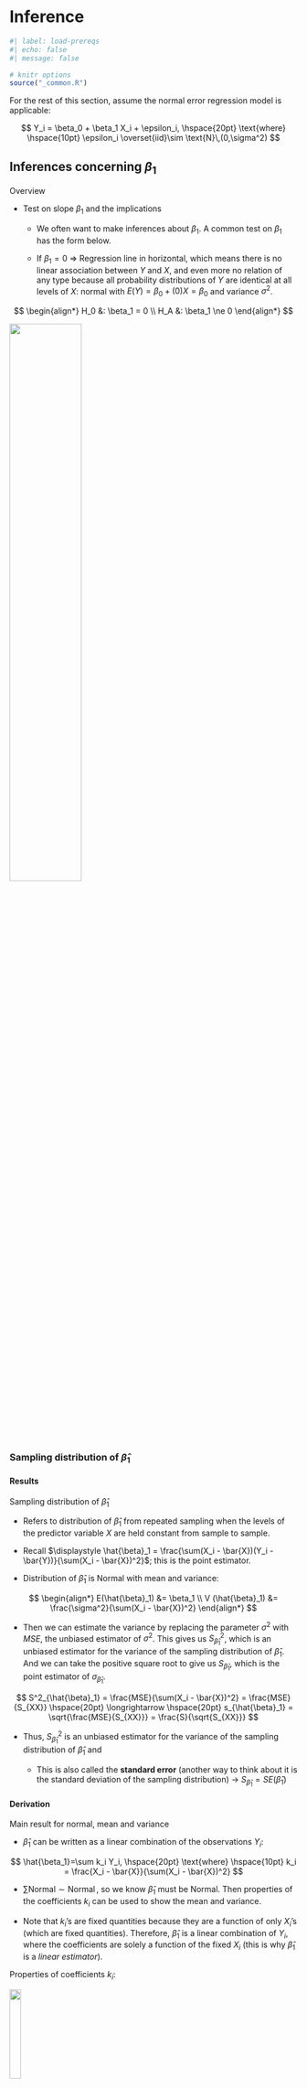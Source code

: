 # Inference {#sec-inference}

```r
#| label: load-prereqs
#| echo: false
#| message: false

# knitr options
source("_common.R")

```

<!-- % define LaTeX macros (/shortcuts) -->

<!-- % define vector (without parentheses, so when writing out in like a definition) of the form X_1, ..., X_n, where X and n are variable. NOTE: to call use $\vecn{X}{n}$ -->

\newcommand{\vecn}[2]{#1_1, \ldots, #1_{#2}}

<!-- % shortcut for ~ 'Named dist ' in normal font with space before parameters would go -->

\newcommand{\follow}[1]{\sim \text{#1}\,}

<!-- % (followsp is short for 'follow special') shortcut that can be used for iid or ind ~ 'Named dist ' in normal font with space before parameters would go -->

\newcommand{\followsp}[2]{\overset{#1}\sim \text{#2}\,}

<!-- % define independence symbol (it basically makes two orthogonal symbols very close to each other. The number of \! controls the space between each of the orthogonal symbols) -->

\newcommand{\ind}{\perp \!\!\! \perp}

<!-- % shortcut for Cov(X,Y) with formatting for Cov -->

\newcommand{\cov}[1]{\mathrm{Cov}(#1)}

<!-- % shortcut for Corr(X,Y) with formatting for Corr -->

\newcommand{\corr}[1]{\mathrm{Corr}(#1)}

<!-- % shortcut for non-italic e in math mode -->

\newcommand{\e}{\mathrm{e}}

For the rest of this section, assume the normal error regression model is applicable:

$$
Y_i = \beta_0 + \beta_1 X_i + \epsilon_i, \hspace{20pt} \text{where} \hspace{10pt} \epsilon_i \overset{iid}\sim \text{N}\,(0,\sigma^2)
$$

## Inferences concerning $\beta_1$

Overview

-   Test on slope $\beta_1$ and the implications

    -   We often want to make inferences about $\beta_1$. A common test on $\beta_1$ has the form below.
    
    -   If $\beta_1 = 0$ $\Longrightarrow$ Regression line in horizontal, which means there is no linear association between $Y$ and $X$, and even more no relation of any type because all probability distributions of $Y$ are identical at all levels of $X$: normal with $E(Y) = \beta_0 + (0) X = \beta_0$ and variance $\sigma^2$.

$$
\begin{align*}
  H_0 &: \beta_1 = 0 \\
  H_A &: \beta_1 \ne 0
\end{align*}
$$

![](files/images/zero-slope.png){width="50%"}

### Sampling distribution of $\hat{\beta}_1$

::: panel-tabset
#### Results

Sampling distribution of $\hat{\beta}_1$

-   Refers to distribution of $\hat{\beta}_1$ from repeated sampling when the levels of the predictor variable $X$ are held constant from sample to sample.

-   Recall $\displaystyle \hat{\beta}_1 = \frac{\sum(X_i - \bar{X})(Y_i - \bar{Y})}{\sum(X_i - \bar{X})^2}$; this is the point estimator.

-   Distribution of $\hat{\beta}_1$ is Normal with mean and variance:

$$
 \begin{align*}
   E(\hat{\beta}_1) &= \beta_1 \\
  V (\hat{\beta}_1) &= \frac{\sigma^2}{\sum(X_i - \bar{X})^2}
 \end{align*}
 $$

-   Then we can estimate the variance by replacing the parameter $\sigma^2$ with $MSE$, the unbiased estimator of $\sigma^2$. This gives us $S^2_{\hat{\beta}_1}$, which is an unbiased estimator for the variance of the sampling distribution of $\hat{\beta}_1$. And we can take the positive square root to give us $S_{\hat{\beta}_1}$, which is the point estimator of $\sigma_{\hat{\beta}_1}$.

$$
  S^2_{\hat{\beta}_1} = \frac{MSE}{\sum(X_i - \bar{X})^2} = \frac{MSE}{S_{XX}} \hspace{20pt} \longrightarrow \hspace{20pt} s_{\hat{\beta}_1} = \sqrt{\frac{MSE}{S_{XX}}} = \frac{S}{\sqrt{S_{XX}}}
  $$

-   Thus, $S^2_{\hat{\beta}_1}$ is an unbiased estimator for the variance of the sampling distribution of $\hat{\beta}_1$ and

    -   This is also called the **standard error** (another way to think about it is the standard deviation of the sampling distribution) → $S_{\hat{\beta}_1} = SE(\hat{\beta}_1)$

#### Derivation

Main result for normal, mean and variance

-   $\hat{\beta}_1$ can be written as a linear combination of the observations $Y_i$:

$$
\hat{\beta_1}=\sum k_i Y_i, \hspace{20pt} \text{where} \hspace{10pt} k_i = \frac{X_i - \bar{X}}{\sum(X_i - \bar{X})^2}
$$

-   $\sum \text{Normal} \sim \text{Normal}\,$, so we know $\hat{\beta}_1$ must be Normal. Then properties of the coefficients $k_i$ can be used to show the mean and variance.

-   Note that $k_i$'s are fixed quantities because they are a function of only $X_i$'s (which are fixed quantities). Therefore, $\hat{\beta}_1$ is a linear combination of $Y_i$, where the coefficients are solely a function of the fixed $X_i$ (this is why $\hat{\beta}_1$ is a *linear estimator*).

Properties of coefficients $k_i$:

![](files/images/ki-properties.png){width="20%"}

Proof of linear combination:

![](files/images/proof-linear-combination.png){width="50%"}

Proofs of properties of $k_i$:

![](files/images/proof-ki-properties.png){width="50%"}

Proof of mean:

![](files/images/proof-mean.png){width="50%"}

Proof of variance:

![](files/images/proof-variance.png){width="50%"}

Can also prove that $\hat{\beta}_1$ has minimum variance among all unbiased linear estimators.

<!-- page 43 of textbook, not hard to follow -->
:::

### Sampling distribution of $(\hat{\beta}_1 - \beta_1) / S_{\hat{\beta}_1}$

::: panel-tabset
#### Results

$$
\frac{\hat{\beta}_1 - \beta_1}{S_{\hat{\beta}_1}} = \frac{\hat{\beta}_1 - \beta_1}{\sqrt{MSE / S_{XX}}} \sim \text{t}\,_{n - 2}
$$

#### Derivation

Deriving the distribution of the standardized slope → $\displaystyle \frac{\hat{\beta}_1 - E(\hat{\beta}_1)}{SE(\hat{\beta}_1)}$

-   Technically when standardizing with an estimated standard deviation it is referred to as *studentized* statistic.

![](files/images/placeholder.png){width="50%"}

<!-- Can show the coefficients ki for model with intercept as well (written out in regression notes, probably not necessary); and my proofs have a bit more steps for extra clarity -->
:::

### Confidence interval for $\beta_1$

Forming interval

$$
\begin{align*}
  & P(-t_{\alpha/2, n-2} \le \frac{\hat{\beta}_1 - \beta_1}{S_{\hat{\beta}_1}} \le t_{\alpha/2, n-2}) = 1 - \alpha \\
  & \Longleftrightarrow \hspace{20pt} P(\hat{\beta}_1 - t_{\alpha/2, n-2} \cdot S_{\hat{\beta}_1} \le \frac{ - \beta_1}{S_{\hat{\beta}_1}} \le \hat{\beta}_1 + t_{\alpha/2, n-2} \cdot S_{\hat{\beta}_1}) = 1 - \alpha \\
  & \Longleftrightarrow \hspace{20pt}  100(1 - \alpha)\% \text{ CI } = \hat{\beta}_1 \pm t_{\alpha/2, n-2} \cdot S_{\hat{\beta}_1} \hspace{10pt} = \hspace{10pt} \hat{\beta}_1 \pm t_{\alpha/2, n-2} \cdot \sqrt{MSE / S_{XX}}
\end{align*}
$$

Interpretation

-   With \< $100(1 - \alpha)$ \>% confidence, we estimate that the average \< $Y$ context \> increases by between \< lower bound \> and \< upper bound \> for each additional unit increase in \< $X$ context \>.

-   Remember the scope of the regression model is restricted to some range of values of the predictor variable → May not be reasonable to use these slope estimates outside this range as the regression relation may not be linear then.

Demo:

::: panel-tabset
#### R functions

```r
#| class.source = "fold-hide"

# simulate sample dataset for normal error regression model
# -> E ~ Normal(0, sigma^2)
# -> Y = B0 + B1*X + E
# -> Y | X ~ Normal(B0 + B1*X, sigma^2)

# initialize items
# -> sample size, population parameters and error variance
n <- 50
beta_0 <- 2
beta_1 <- 5
sigma2 <- 10

# generate X values
x <- runif(n = n, min = 5, max = 10)

# generate error terms
epsilon <- rnorm(n = n, mean = 0, sd = sqrt(sigma2))
      
# calculate observations Y | X ~ Normal(B0 + B1*X, sigma^2)
y <- beta_0 + beta_1 * x + epsilon

# plot sample data with regression line
plot(x = x, y = y)
abline(lm(formula = y ~ x ), col = "red")

# display error terms
x_plot <- seq(from = -3 * sqrt(sigma2), to = 3 * sqrt(sigma2), by = 0.01)
hist(epsilon, freq = FALSE, xlab = bquote(epsilon * "~ Normal (" * mu * "," * sigma^2 * ")"), main = "")
lines(x = x_plot,
      y = dnorm(x = x_plot, mean = 0, sd = sqrt(sigma2)))

```

```r

# fit model
mod_normal <- lm(y ~ x)

# display only coefficient summaries of slope
summary(mod_normal)$coefficients[2,] # Estimate is the middle of the interval

# calculate confidence interval for slope
alpha <- 0.05
confint(mod_normal, parm = "x", level = 1 - alpha)

```

#### Manual

```r

# using R functions to get the needed values (can reference how to calculate these manually above)

# extract / calculate needed items
# -> point estimate = beta1-hat
# -> critical value = t_alpha/2, n-2
# -> SE(beta1-hat) = MSE / S_XX = S / sqrt(S_XX)
pe <- as.numeric(coef(mod_normal)["x"]) # SIDENOTE -> as.numeric() just to remove the named number data type
t_crit <- abs(qt(p = alpha / 2, df = mod_normal$df.residual))
s <- summary(mod_normal)$sigma
s_xx <- sum((x - mean(x))^2)
se_beta1_hat <- s / sqrt(s_xx)

# compare to Std. Error from summary of model coefficients
compare(summary(mod_normal)$coefficients["x","Std. Error"], se_beta1_hat)

# calculate confidence interval for beta1
ci_limits <- c(lower = pe - t_crit * se_beta1_hat, upper = pe + t_crit * se_beta1_hat)

# compare to results from confint(lm())
compare(confint(mod_normal, parm = "x", level = 1 - alpha), ci_limits)

```
:::

### Tests concerning $\beta_1$

Overview

-   The test shown below is called a test of utility of the model.

-   If reject → We conclude that $X$ does contribute information for the prediction of $Y$ when using the straight-line model.

-   If fail to reject → Then we conclude there is no linear relationship between $Y$ and $X$ (horizontal model). But keep in mind:

    -   Additional data might indicate that $\beta_1$ differs from zero.

    -   A more complex relationship between $Y$ and $X$ may exist, which would require fitting a model other than the straight-line model.

-   All assumptions about the error terms ($\epsilon_i \overset{iid}\sim \text{Normal}\,(0,\sigma^2)$) should be satisfied.

Two-tailed test (most common)

-   Hypotheses

$$
\begin{align*}
  H_0 &: \beta_1 = 0 \\
  H_A &: \beta_1 \ne 0
\end{align*}
$$

-   Test statistic

$$
TS = t^* = \frac{\hat{\beta}_1 - 0}{S_{\hat{\beta}_1}} = \frac{\hat{\beta}_1}{\sqrt{MSE / S_{XX}}}
$$

-   Rejection region and p-value

$$
\begin{align*}
  RR &= \{\lvert t^* \rvert > t_{\alpha/2, n - 2}\} \\
  p\text{-value} &= 2 \cdot P(t_{n-2} \ge \lvert t^* \rvert)
\end{align*}
$$

-   Decision

    -   Reject $H_0$ and conclude $H_A$ if $\hspace{10pt}$ $TS \in RR \hspace{10pt} \Longleftrightarrow \hspace{10pt} p\text{-value} \le \alpha$

    -   Fail to reject $H_0$ if $\hspace{10pt}$ $TS \notin RR \hspace{10pt} \Longleftrightarrow \hspace{10pt} p\text{-value} > \alpha$

    -   Can also look at the $100(1 - \alpha)\%$ CI for $\beta_1$ to see if contains 0.

-   Conclusion / Interpretation

    -   At the $\alpha$ significance level, we \< have / do not have \> sufficient evidence of a significant linear relationship between \< $Y$ context \> and \< $X$ context \>. \< if yes... \> This is a \< positive / negative \> linear relationship, indicating that as \< $X$ context \> increases, \< $Y$ context \> \< increases / decreases \>, on average.

Other tests

-   One-tailed tests

    -   $H_A: \beta_1 < 0 \hspace{10pt} \Longrightarrow \hspace{10pt} RR = \{t^*< t_{\alpha, n - 2}\} \hspace{10pt} \text{and} \hspace{10pt} p\text{-value} = P(t_{n-2} \le t^*)$

    -   $H_A: \beta_1 > 0 \hspace{10pt} \Longrightarrow \hspace{10pt} RR = \{t^* > t_{\alpha, n - 2}\} \hspace{10pt} \text{and} \hspace{10pt} p\text{-value} = P(t_{n-2} \ge t^*)$

-   Tests against specified nonzero value of $\beta_{1,0}$

    -   $TS = t^* = \frac{\hat{\beta}_1 - \beta_{1,0}}{S_{\hat{\beta}_1}}$

    -   RR, $p$-value and decisions are the same, just based on new $t^*$.

Demo:

::: panel-tabset
#### R functions

```r

# using same model from the confidence interval for beta1 demo

# display model summary, focusing on coefficient summaries for slope
# -> looking for t value (if doing traditional method test with RR) and Pr(>|t|) = p-value
summary(mod_normal) # compare p-value to alpha

```

#### Manual

```r

# calculate test statistic t* = beta1-hat / SE(beta1-hat)
beta1_hat <- as.numeric(coef(mod_normal)[2])
se_beta1_hat <- summary(mod_normal)$coefficients["x","Std. Error"]
t_star <- beta1_hat / se_beta1_hat

# compare to result from summary(lm())
compare(summary(mod_normal)$coefficients["x","t value"], t_star)

# calculate p-value = 2 * P(t_(n-2) >= |t*|)
p_value <- 2 * pt(q = t_star, df = df.residual(mod_normal), lower.tail = FALSE)

# compare to results from summary(lm())
compare(summary(mod_normal)$coefficients["x","Pr(>|t|)"], p_value)

```

#### Simulation

Simulation to determine how the magnitude of $\beta_1$ and $\sigma$ affect the resulting significance of the $X$ variable in SLR when simulating data. For example, suppose $\beta_1 = 1a$ and $\sigma = 3a$, where $a = 1, 2, 3$. Is there the same resulting significance for all values of $a$?  

```r

# initialize simulation settings
# -> first the parameters of interest (that are variable)
# -> create all combos
# -> add in the constant settings
# -> arrange in a good order
# -> add simulation id column
# -> set row names equal to id (helps keep track of results later)
params <- expand.grid(beta_1 = c(1,5,10),
                      ratio = c(1:3,5)) %>% 
  mutate(sigma = beta_1 * ratio) %>% 
  mutate(n = 30,
         beta_0 = 2) %>%
  arrange(beta_1, ratio) %>% 
  bind_cols(data.frame(sim_id = 1:nrow(.)))
rownames(params) <- paste0("sim", params$sim_id)

# define function to run on each unique simulation setting
simulation <- function(vec, vec_names, m = 1000) {
  
  # set names of parameter vector for clearer reference
  names(vec) = vec_names
  
  # initialize results vector
  results = rep(NA, m)
  
  # loop to simulate m models and extract summaries
  for (i in 1:m) {
    
    # generate data
    x = runif(n = vec["n"], min = 5, max = 10)
    y = rnorm(n = vec["n"], mean = vec["beta_0"] + vec["beta_1"] * x, sd = vec["sigma"])
    
    # fit model
    mod = lm(y ~ x)
    
    # get summaries
    # -> just want t-stat
    results[i] = summary(mod)$coefficients["x", "t value"]
    
  }
  
  return(results)
  
}

# run simulation for each parameter settings
# -> have to transpose so that now each column is a parameter settings and convert to dataframe so can pass to map(), which needs a list
results_raw <- params %>% 
  t %>% 
  data.frame %>% 
  map(\(vec) simulation(vec, vec_names = names(params), m = 1000), .progress = T)

# reformat results
# -> combine results into a dataframe
# -> convert to long so have one column for which simulation settings and one for the results
# -> attach the simulation settings to the results
# --> for the plot, want all parameters as factors -> so before joining convert all
results <- results_raw %>% 
  bind_rows %>% 
  pivot_longer(cols = 1:nrow(params),
               names_to = "sim_id",
               values_to = "t") %>% 
  mutate(sim_id = as.factor(str_sub(sim_id, start = 4))) %>% 
  left_join(mutate(params, across(everything(), as_factor)), by = "sim_id") # levels are slightly out of order....

# create a plot facetted by beta value, with density curves for the sampling distributions of the t-stats for each value of the sigma / beta1 ratio
# -> add reference line for significance cutoff

# set more informative labels for the facets
labels_beta <- c("1" = "beta1 = 1",
                 "5" = "beta1 = 5",
                 "10" = "beta1 = 10")
ggplot() + 
  geom_density(aes(x = t,
                   group = ratio,
                   color = ratio,
                   fill = ratio),
               data = results,
               alpha = 0.2) + 
  geom_vline(aes(xintercept = t),
             data = data.frame(t = abs(qt(0.025, df = params[1,"n"]-1))),
             color = "darkgrey") + 
  facet_grid(beta_1 ~ .,
             labeller = as_labeller(labels_beta)) + 
  guides(
    fill = guide_legend(bquote(sigma *  "/" * beta[1] * " ratio")),
    color = "none")

```

Based on the sampling distributions, it appears that the relative magnitude is what is important. And if it is the same even for different values, then will get similar results.

:::

<!-- ### Inferences concerning $\beta_0$ --- infrequent that this is ever done, so skipping -->

## Some considerations when making inferences

Effects of departures from normality:

-   If the probability distributions of $Y$ are not exactly normal but do not depart seriously $\Longrightarrow$ Sampling distribution of $\hat{\beta_1}$ $\approx$ normal $\Longrightarrow$ Using the $t$ distribution will provide $\approx$ $(100 - \alpha)\%$ CIs and $\alpha$-level tests.

-   The estimator $\hat{\beta_1}$ generally has the property of **asymptotic normality** (i.e. it's distribution approaches normality under very general conditions as the sample size increases). So with a sufficiently large sample size, inference procedures are still valid even if distributions of $Y$ have large departures from normality. Can switch from $t$-based procedures to $Z$-based with large $n$.

```r
#| eval = FALSE,
#| echo = FALSE

# create plot of t vs z critical values
df <- 5:500
alpha <- 0.025
plot(x = df, qt(1 - alpha, df = df), type  ="l", xlab = "df", ylab = "Critical values")
lines(x = df, y = rep(qnorm(1 - alpha), length(df)), col = "blue")

```

<!-- does R do this implicitly?? ; doubt it, but difference in marginal-->

Interpretation of confidence coefficient and risks of errors

-   Our regression model assumes that the $X_i$ are known constants. So the confidence coefficient and risks of errors are interpreted with respect to taking repeated samples where the $X$ observations are kept at the same levels as in the observed sample.

-   For example, confidence interval for $\beta_1$ with confidence coefficient 95% → If many independent samples are taken *where the levels of* $X$ are the same as in the dataset, approximately 95% of the constructed confidence intervals would capture the true value of $\beta_1$.

Spacing of the $X$ levels

-   For a given $n$ and $\sigma^2$, the variance of $\hat{\beta_1}$ is affected by the spacing of the $X$ levels in the observed data. As the spread in the $X$ levels increases, $S_{xx}$ increases and therefore $V(\hat{\beta_1})$ decreases.

<!-- Power of tests; skipping-->

## Interval estimation of $E(Y_h)$

Overview

-   A common objective is to estimate the mean of one or more probability distributions of $Y$.

-   Setup

    -   Let $X_h$ = level of $X$ that we wish to estimate the mean response for (may be a value which occurred in the sample, or some other value within the scope of the model).

    -   Mean response when $X = X_h$ is $E(Y_h)$; this is what we are estimating.

### Sampling distribution of $\hat{Y_h}$

::: panel-tabset
#### Results

Sampling distribution of $\hat{Y_h}$

-   Again, this refers to the different of $\hat{Y_h}$ from repeated sampling when the levels of the predictor variable $X$ are held constant from sample to sample.

-   Point estimator for $E(Y_h)$ → $\hat{Y_h} = \hat{\beta}_0 + \hat{\beta}_1 X_h$

-   Distribution of $\hat{Y_h}$ is Normal with mean and variance:

$$
  \begin{align*}
    E(\hat{Y_h}) &= E(Y_h) \\
    V(\hat{Y_h}) &= \sigma^2 \bigg[\frac{1}{n} + \frac{(X_h - \bar{X})^2}{\sum(X_i - \bar{X})^2}\bigg]
  \end{align*}
$$

-   Estimate variance (and standard deviation) by substituting $MSE$. This gives us:

$$
  S^2_{\hat{Y_h}} = MSE \bigg[\frac{1}{n} + \frac{(X_h - \bar{X})^2}{\sum(X_i - \bar{X})^2}\bigg] \hspace{20pt} \longrightarrow \hspace{20pt} S_{\hat{Y_h}} = \sqrt{S^2_{\hat{Y_h}}} = S \sqrt{\frac{1}{n} + \frac{(X_h - \bar{X})^2}{S_{XX}}}
$$

Notes

-   The variability of the sampling distribution of $Y_h$ is affected by how far $X_h$ is from $\bar{X}$ (from the numerator of second term in $V(\hat{Y_h})$) $\Longrightarrow$ $V(\hat{Y_h})$ increases the further $X_h$ is from $\bar{X}$.

-   Intuitive / visual explanation of this affect

    -   In the picture below, two regression lines are assumed to go through the same $(\bar{X}, \bar{Y})$ point to isolate the effect of variation in the estimated slope $\hat{\beta}_1$ from sample to sample.

    ![](files/images/variance-y-hat.png){width="40%"}

    -   We see the difference between estimated responses is much smaller when $X$ is near the mean $\bar{X}$. So the variation in slope from sample to sample has a much more pronounced effect for $X$ levels far from the mean.

-   When $X_h = 0$ $\Longrightarrow$ $V(\hat{Y_h})$ reduces to $V(\hat{\beta}_0)$ (likewise for the estimated variances). This is because when $X_h = 0$, $\hat{Y_h} = \hat{\beta}_0 + \hat{\beta}_1 (0) = \hat{\beta}_0$.

#### Derivation

![](files/images/placeholder.png){width="50%"}
:::

### Sampling distribution of $(\hat{Y_h} - E(Y_h)) / S_{\hat{Y_h}}$

$$
\frac{\hat{Y_h} - E(Y_h)}{S_{\hat{Y_h}}} = \frac{\hat{Y_h} - E(Y_h)}{\sqrt{MSE \bigg[\frac{1}{n} + \frac{(X_h - \bar{X})^2}{\sum(X_i - \bar{X})^2}\bigg]}} \sim \text{t}\,_{n - 2}
$$

### Confidence interval for $E(Y_h)$

-   Goal → Estimate the mean value of $Y$ for a given value of $X$.

-   Results → Using the same general format / derivation of a $t$ interval, we have

$$
100(1 - \alpha)\% \text{ CI } = \hat{Y_h} \pm t_{\alpha/2, n-2} \cdot S_{\hat{Y_h}} \hspace{10pt} = \hspace{10pt} \hat{Y_h} \pm t_{\alpha/2, n-2} \cdot \sqrt{MSE \bigg[\frac{1}{n} + \frac{(X_h - \bar{X})^2}{\sum(X_i - \bar{X})^2}\bigg]}
$$

-   Interpretation → With \< $1 - \alpha$ \>% confidence, we estimate that the true mean value of \< $Y$ context \> for all individuals with an \< $X$ context \> of \< $X_h$ \> to be between \< lower bound \> and \< upper bound \>.

Notes

-   Interpretations → Same interpretation rules about repeated sampling for constant $X$ levels (because $X_i$ are known constants in the regression model).

-   Confidence interval width is the smallest when $X_h = \bar{X}$ (assuming everything else remains equal).

    -   Design of experiments → Thus in an experiment to estimate the mean response at a particular level $X_h$, the precision of the estimate will be best if (everything else remaining equal) the observations on $X$ are spaced so that $\bar{X} = X_h$.

-   Tests → Can use the CI to perform a two-sided test as well.

-   Robust → Confidence limits shown here for $\hat{Y_h}$ are not sensitive to moderate departures from the assumption that the error terms are normally distributed. If there is substantial departures from normality, still not sensitive if large $n$; this robustness comes from robustness of CIs for $\beta_0$ and $\beta_1$.

    -   Can also think of these CIs as robust because they are only concerned with the center (location) of the distribution of $Y_h$.

-   Multiple intervals → \*\* CIs apply when a estimating *a single mean response* from the study. Will show later how to adjust when estimating several mean responses. \*\*

Demo

::: panel-tabset
#### R functions

```r
#| code-fold: true

# simulate sample dataset for normal error regression model

# initialize items
# -> sample size, population parameters and error variance
n <- 30
beta_0 <- 2
beta_1 <- 5
sigma <- 10 

# generate X values
x <- runif(n = n, min = 5, max = 15)

# generate response Y | X ~ Normal(B0 + B1*X, sigma^2)
# -> specify the conditional means and then incorporate the random error
# -> rnorm() can take a vector of means and iterates through them
# --> if there n > length(means), then the means get recycled from the start
y <- rnorm(n = n, mean = beta_0 + beta_1 * x, sd = sigma)

```

```r

# fit model
mod <- lm(y ~ x)

# specify new X level (X range is 5 - 15)
# -> newdata frame should have columns with same name as data for the model
x_h <- data.frame(x = 12)

# calculate just the point estimate of estimated E(Y_h)
# -> technically using the predict() function for class lm(), so just calling predict() is masking predict.lm() --> other classes like predict.glm() have slightly different argument options
# -> by default predict() returns the fits (regression line) for all of the obs (X values) used in the model fit, can specify new data points with newdata = < data_frame >
predict(mod, newdata = x_h)

# calculate lower and upper bounds of interval estimate for E(Y_h)
# -> by default does 95% CI and returns the point estimate (fit) as well
predict(mod, newdata = x_h, interval = "confidence", level = 0.95)

# show items related to standard error of estimation se(Y_h-hat)
# -> residual.scale = S = sqrt(MSE)
predict(mod, newdata = x_h, se.fit = TRUE)

# alternate way from ALSM package
# -> this is the package that goes with the textbook; provides some functions that are nowhere else, and some alternatives to common functions
# --> the implementation of this function is essentially what is done in the "manual" section
# --> type = "m" gives CI for mean observation; by default does CL of 95%, but specifies alpha
# -> SIDENOTE -> formatting: original result is a dataframe which displays poorly, so convert to matrix
ALSM::ci.reg(mod, newdata = x_h, type = "m", alpha = 0.05) %>% 
  as.matrix

```

#### Manual

```r

# calculate point estimate using estimated coefficients
# -> hat(Y_h) = hat(beta_0) + hat(beta_1) X_h
b <- as.numeric(coef(mod))
pe <- b[1] + b[2] * as.numeric(x_h)

# calculate critical value
# -> use lower.tail = FALSE to get the positive version of t_alpha/2
alpha <- 0.05
t_crit <- qt(p = alpha / 2, df = df.residual(mod), lower.tail = FALSE)

# calculate se(Y_h-hat) = MSE (1/n (X_h - X-bar)^2 / S_XX) %>% sqrt OR S * sqrt(1/n + S_XX)
n <- length(x)
x_bar <- mean(x)
s_xx <- sum((x - x_bar)^2)
mse <- (summary(mod)$sigma)^2
mse <- predict(mod, newdata = x_h, se.fit = TRUE)$residual.scale
se_yh_hat <- sqrt(mse * (1 / n + (as.numeric(x_h) - x_bar)^2 / s_xx))
se_yh_hat <- summary(mod)$sigma * sqrt((1 / n + (as.numeric(x_h) - x_bar)^2 / s_xx))

# calculate CI for E(Y_h)
ci_limits <- c(lower = pe - t_crit * se_yh_hat, upper = pe + t_crit * se_yh_hat)

# compare results to predict(lm(), type = "confidence")
# -> Y_h-hat and interval bounds
compare(predict(mod, newdata = x_h, interval = "confidence"), c("point estimate" = pe, ci_limits))

# -> se of estimation
# --> by default predict uses s = sqrt(mse) = residual standard error to get the se.fit (and the df as well = df.residual(mod)) ---> assumes future obs have same error variance as originals used for fitting
# --> can specify a different variance to use for future obs with pred.var if desired
compare(predict(mod, newdata = x_h, se.fit = TRUE)$se.fit, se_yh_hat)

# can return fit, bounds, and standard error info from predict using type = "terms"
predict(mod, newdata = x_h, type = "terms", interval = "conf")

# -> for the fit and bounds, for some reason this actually uses the alternate regression model -> Y_h-hat = bar(y) + beta_1-hat (X_h - bar(x))
# -> results: constant = beta_1-hat (X_h - X-bar) and attr = Y-bar
# -> same process to get upper and lower too, add to Y-bar
(x_star <- predict(mod, newdata = x_h, type = "terms"))
compare(pe, mean(y) + b[2] * (as.numeric(x_h) - mean(x)))

```

#### Properties

```r

# compare width of confidence intervals at two X levels

# specify new X levels (X range is 5 - 15)
# -> optimal width will be at X = X-bar
x_h_mean <- data.frame(x = mean(x))
x_h2 <- data.frame(x = 8)

# calculate width of intervals
predict(mod, newdata = x_h_mean, interval = "confidence")[2:3] %>% diff
predict(mod, newdata = x_h2, interval = "confidence")[2:3] %>% diff

```
:::

## Prediction of new observation

Overview

-   Goal → Predict a new observation $Y$ for a given $X$ value. This new observation is viewed as the result of a new trial, independent of the trials the model is based on.

-   Setup

    -   Again, $X_h$ is the $X$ level for the new trial. Still assuming the underlying regression model is appropriate for the new observation.

    -   The new observation on $Y$ is $Y_{h(new)}$; this is what we are estimating.

Distinction between (1) estimation of the mean response $E(Y_h)$ and (2) prediction of a new response $Y_{h(new)}$

1.  We estimate the *mean* of the distribution of $Y$.

2.  We predict an *individual outcome* drawn from the distribution of $Y$. Obviously, most outcomes deviate from the mean response; so this must be taken into account when predicting $Y_{h(new)}$.

-   Prediction has extra variability $\Longrightarrow$ Less precision.

### Prediction interval for $Y_{h(new)}$ when parameters are known

Demonstration of prediction intervals

-   For a simple example, assume the relevant parameters of the regression model are known:

$$
\beta_0 = 0.10, \, \beta_1 = 0.95, \, \sigma = 0.12 \hspace{10pt} \longrightarrow \hspace{10pt} E(Y) = 0.10 + 0.95 X
$$

-   If we have a new observation with $X_h = 3.425$ → $E(Y_h) = 0.10 + 0.95 (3.5) = 3.425$ (so we know the center of the normal distribution of $Y_h$). Thus, using the empirical rule we have the following prediction interval:

$$
99.7\% \text{ CI } = E(Y_h) \pm 3 \sigma \hspace{10pt} = \hspace{10pt} 3.425 \pm 3 (0.12) \hspace{10pt} \Longrightarrow \hspace{10pt} 3.065 \le Y_{h(new)} \le 3.785
$$

![](files/images/simple-prediction-interval.png){width="30%"}

Basic idea of prediction used here

-   Choose a range in the distribution of $Y$ where most of the observations will fall and then declare that the next observation will fall in this range.

-   The usefulness of the prediction interval depends on the width of the interval and the needs for precision by the user.

Generalizing for this simple scenario

-   When the regression parameters of normal error regression model are known:

$$
100(1 - \alpha)\% \text{ PI for } Y_{h(new)} = E(Y_h) \pm z_{\alpha / 2} \cdot \sigma
$$

-   Centering the limits around $E(Y_h)$ results in the narrowest interval consistent with the specified probability of a correct prediction.

### Prediction interval for $Y_{h(new)}$ when parameters are unknown

Overview and demo

-   When the regression parameters are unknown, they must be estimated.

    -   The mean of the distribution of $Y$ is estimated by $\hat{Y_h}$ as usual, and the variance of the distribution of $Y$ is estimated with $MSE$.

    -   However, we cannot simply use the previous PI with the parameters replaced by the corresponding point estimators. Here's a demo of why:

    -   The picture below shows two possible probability distributions of $Y$, corresponding to the lower and upper limits of a CI for $E(Y_h)$. In other words, the distribution of $Y$ could be located as far left as the one shown, as far right as the other one shown, or anywhere in between.

![](files/images/possible-prediction-intervals.png){width="40%"}

-   Results

    -   Since we do not know the mean $E(Y_h)$ and only estimate it by a confidence interval, we cannot be certain of the location of the distribution of $Y$.

    -   Because of this uncertainty, PIs for $Y_{h(new)}$ clearly must take into account two elements:

    1.  Variation in possible location of the distribution of $Y$.

    2.  Variation within the probability distribution of $Y$.

Prediction interval for $Y_{h(new)}$

-   Sampling distribution
         
    - Note that this studentized statistic uses the point estimator $\hat{Y_h}$ in the numerator rather than the true mean $E(Y_h)$ because the true mean is unknown and cannot be used in making a prediction.

    - For $E(Y_h)$ CIs shown earlier, we used $[\hat{Y_h} - E(Y_h)] / S_{\hat{Y_h}}$, which was okay because the only unknown was $E(Y_h)$ and it is what we are estimating. But now there are two layers of uncertainty (variability). So the reference value in the numerator is also an estimate, not the true value.
    
$$
\frac{Y_{h(new)} - \hat{Y_h}}{S_{pred}} \sim \text{t}\,_{n-2}
$$


-   Prediction interval

    -   Interpretation → With \< $1-\alpha$ \>% confidence, we predict that the true value of \< $Y$ context \> for a single (or the next) \< $X$ context \> of \< $X_h$ \> to be between \< lower bound \> and \< upper bound \>.

$$
100(1 - \alpha)\% \text{ PI for } Y_{h(new)} = \hat{Y_h} \pm t_{\alpha/2, n-2} \cdot S_{pred}
$$

Standard deviation of prediction $\sigma^2_{pred}$

-   The numerator of the studentized statistic represents how far the new observation will deviate from the estimated mean (based on the original $n$ cases in the study). This difference can be viewed as the prediction error, with $\hat{Y_h}$ serving as the best point estimate of the value of the new observation $Y_{h(new)}$.

-   We can easily find the variance of this difference (because of independence of the new $Y_{h(new)}$ and original $n$ cases on which $\hat{Y_h}$ is based).

$$
\sigma^2_{pred} = V(Y_{h(new)} - \hat{Y_h}) = V(Y_{h(new)}) + V(\hat{Y_h}) = \sigma^2 + \sigma^2_{\hat{Y_h}}.
$$

-   This has two components:

    1.  Variance of the distribution of $Y$ at $X = X_h$ → $\sigma^2$

    2.  Variance of the sampling distribution of $\hat{Y_h}$ → $\sigma^2_{\hat{Y_h}}$

-   The unbiased estimator of $\sigma^2_{pred}$ is

$$
S^2_{pred} = MSE + S^2_{\hat{Y_h}} = MSE + MSE \bigg[\frac{1}{n} + \frac{(X_h - \bar{X})^2}{\sum(X_i - \bar{X})^2}\bigg] = MSE \bigg[1 + \frac{1}{n} + \frac{(X_h - \bar{X})^2}{\sum (X_i - \bar{X})^2}\bigg] \hspace{20pt} \longrightarrow \hspace{20pt} S_{pred} = \sqrt{S^2_{pred}}
$$

Notes about prediction intervals

-   Analogous results / interpretations to estimation

    -   Interpretation → Again, the confidence coefficient refers to taking repeated samples based on the same set of $X$ values, and calculating prediction limits for $Y_{h(new)}$ for each sample.

    -   Precision → PI width is the smallest when $X_h = \bar{X}$ (assuming everything else remains equal).

    -   One interval → PIs apply for a single prediction based on the sample data.

-   Not robust → PIs (unlike CIs for the mean response) are sensitive to departures from normality of the error terms distribution. Can think of this non-robustness a result of having to take into account the center of the distribution of $Y_h$ (just like with CIs) AND also the tails (spread) of the distribution.

-   Precision → Even if PIs are too wide for useful predictions, they can still be informative for control / modelling purposes, specifically the estimated variance of prediction.

    -   $S^2_{pred} = MSE + S^2_{\hat{Y_h}} \hspace{10pt}$ has two pieces: (1) $MSE$ measures $X$-to-$X$ variation within the probability distribution for $Y$ (different response values for observations with same $X$ level) and (2) $S^2_{\hat{Y_h}}$ measures sample-to-sample variation (mean response of samples with overall same $X$ levels).

    -   So if $MSE$ is very large compared to $S^2_{\hat{Y_h}}$, e.g. $\frac{MSE}{S^2_{pred}} \ge 0.8 \text{ or } 0.9$, then the majority of the variation is from sample-to-sample. This could reflect other factors that aren't being taken into account by the model. So perhaps a multiple linear regression model should be used, which could result in more useful predictions.<mark> NOT SURE HOW THIS WORKS</mark>

Estimation vs Prediction

-   Location → For a particular $X_h$, CIs and PIs have the same point estimate $\hat{Y_h}$, which is the estimate of the mean $E(Y_h)$.

-   Precision

    -   The difference between CIs and PIs then lies in the relative accuracy of the interval.

    -   CIs are narrower than PIs at the same $X_h$.

    -   The only way to obtain more accurate prediction for a new value of $Y$ is to reduce the standard deviation of the regression model. This can be accomplished by using a curvilinear model, adding new independent variables, etc. or by collecting more data (width of both intervals decrease when the sample size increases).

-   Conceptual difference → CIs resemble PIs, except: A CI represents an inference on a parameter and is an interval that is intended to cover the value of the parameter; and a PI is a statement about the value to be taken by a random variable, the new observation $Y_{h(new)}$.

Demo

::: panel-tabset
#### R functions

```r

# using the same model as the confidence interval for E(Y_h) demo

# calculate just the point estimate of predicted Y_h(new)
# -> this is the same as the PE for a CI of E(Y_h) 
predict(mod, newdata = x_h)

# calculate lower and upper bounds of prediction interval Y_h(new)
# -> by default does 95% CI and returns the point estimate (fit) as well
predict(mod, newdata = x_h, interval = "prediction")
predict(mod, newdata = x_h, interval = "confidence")

# show items related to standard error of ESTIMATION se(Y_h-hat)
# -> ALWAYS returns this, even if specify interval = "pred"...
# --> suppose it implicitly adds the extra MSE term (from residual.scale) to get the prediction lwr and upr
predict(mod, newdata = x_h, se.fit = TRUE)

# alternative way using ALSM
# -> type = "n" gives PI for single new observation
ALSM::ci.reg(mod, newdata = x_h, type = "n") %>% 
  as.matrix

```

#### Manual

```r

# calculate point estimate and critical value
# -> same as for confidence interval
b <- as.numeric(coef(mod))
pe <- b[1] + b[2] * as.numeric(x_h)
alpha <- 0.05
t_crit <- qt(p = alpha / 2, df = df.residual(mod), lower.tail = FALSE)

# calculate standard error in prediction se(pred) = sqrt(MSE + var(Y-h-hat))
# -> save se(estimation = fit), shown earlier, then have to add in the extra MSE term
se_fit <- predict(mod, newdata = x_h, se.fit = TRUE)$se.fit
se_pred <- sqrt(summary(mod)$sigma^2 + se_fit^2)
se_pred <- sqrt(summary(mod)$sigma^2 + se_fit^2)

# OR calculate se(pred) using expanded formula se(pred) = MSE * (1 + 1/n (X_h - X-bar)^2 / S_XX) %>% sqrt OR s * sqrt(...)
n <- length(x)
x_bar <- mean(x)
s_xx <- sum((x - x_bar)^2)
s <- (summary(mod)$sigma)
se_pred <- s * sqrt((1 + 1 / n + (as.numeric(x_h) - x_bar)^2 / s_xx))

# calculate PI for Y_h(new)
pi_limits <- c(lower = pe - t_crit * se_pred, upper = pe + t_crit * se_pred)

# compare results to predict(lm(), type = "prediction)
# -> Y_h-hat and interval bounds
compare(predict(mod, newdata = x_h, interval = "prediction"), c("point estimate" = pe, pi_limits))

```

#### Properties

```r

# compare width of prediction intervals at two X levels

# specify new X levels (X range is 5 - 15)
# -> optimal width will again be at X = X-bar
x_h_mean <- data.frame(x = mean(x))
x_h2 <- data.frame(x = 8)

# calculate width of intervals
predict(mod, newdata = x_h_mean, interval = "prediction")[2:3] %>% diff
predict(mod, newdata = x_h2, interval = "prediction")[2:3] %>% diff

# compare widths of CI vs PI at the same X level

# calculate width of intervals
predict(mod, newdata = x_h, interval = "conf")[2:3] %>% diff
predict(mod, newdata = x_h, interval = "pred")[2:3] %>% diff

```

<!-- question -->

```r
#| eval = FALSE,
#| echo = FALSE

# function to calculate mse, var(estimation) and var(prediction) for a given model and X level
# -> inputs: lm() object and df of x values
# -> returns vector of length 3
get_pred_var <- function(mod, x_h) {
  
    mse = summary(mod)$sigma^2
    var_yh_hat = predict(mod, newdata = x_h, se.fit = TRUE)$se.fit^2
    var_pred = mse + var_yh_hat
    
    return(c(mse = mse, "var(estimation)" = var_yh_hat, "var(pred)" = var_pred))
}

# simulation to determine how much leaving out a predictor impacts the ratio of MSE to V(pred)

# setup two population models / datasets
# 1: Y1 = B0 + B1X1 -> responses just based on one predictor
# 2: Y2 = B0 + B1X1 + B2 X2 => responses now based on two predictors

# initialize items
# -> sample size, population parameters and error variance
n <- 30; beta_0 <- 2; beta_1 <- 5; beta_2 <- -5; beta_3 <- 2; sigma <- 10

# generate X values, same scope for each
x_1 <- runif(n = n, min = 5, max = 15)
x_2 <- runif(n = n, min = 5, max = 15)
x_3 <- runif(n = n, min = 0, max = 100)

# generate one set of error terms
# -> this way the ONLY difference between the two datasets is the different conditional means because of the extra predictor
epsilon <- rnorm(n = n, mean = 0, sd = sigma)

# generate responses
# model 1: Y1 | X1 ~ Normal(B0 + B1*X1, sigma^2)
# model 2: Y2 | X1, X2 ~ Normal(B0 + B1*X1 + B2*X2, sigma^2)
y_1 <- beta_0 + beta_1 * x_1 + epsilon
y_2 <- beta_0 + beta_1 * x_1 + beta_2 * x_2 + beta_3 * x_3 + epsilon

# fit models
# model 1: correctly fit on just X1
# model 2: incorrectly fit on just X1
mod_1 <- lm(y_1 ~ x_1)
mod_2 <- lm(y_2 ~ x_1)

# calculate mse, se(Y_h-hat) and se(pred) for both models
# -> iterate over list of both models; set names so output list elements are labelled
(var_info <- list(mod_1, mod_2) %>% 
  set_names(nm = c("mod_1", "mod_2")) %>% 
  map(\(mod) get_pred_var(mod, x_h = data.frame(x_1 = 12))))
  
# display / compare ratio of MSE to V(pred)
# -> RESULTS: results are obviously a function of the original sigma^2 AND the effect (slope) of the extra predictor, but ratio for mis-specified model does seem to be much larger even with small sigma^2 and beta1
var_info %>% 
  map(\(x) as.numeric(x["mse"] / x["var(pred)"]))

```

```r
#| eval = FALSE,
#| echo = FALSE

# fit models
# -> can fit models for multiple independent responses with same call, just specify a matrix of responses
# -> then a linear model is fitted separately by LSE to each column (using the same predictors, RHS)
# format of results
# -> now have mlm object (multivariate linear model)
# -> print just one set for model
# -> items of mods object (coefficients, residuals, fitted.values) are now matrices with columns for each model
mods <- lm(cbind(y_1, y_2) ~ x_1)

# calculate the mse, var(estimation) and var(prediction) for a given model and X level
x_h <- data.frame(x_1 = 12)

# -> model summary then is a list with an element for each model
mse <- summary(mods) %>% map_dbl(\(summ) summ$sigma^2)

# using predict()
predict(mods, newdata = x_h)
predict(mods, newdata = x_h, se.fit = TRUE) # doesn't work

# ??? is it really fitting two completely separate (independent) models, or does the multivariate aspect mean there is some relation?

```
:::

### Prediction of mean of $m$ observations for given $X_h$

Overview

-   Goal → Predict the mean of $m$ new observations on $Y$ for a given level of the predictor variable.

-   Setup → $\bar{Y}_{h(new)}$ represents the mean of the new $Y$ observations to be predicted.

Results

-   $100(1 - \alpha)\%$ Prediction interval for $\bar{Y}_{h(new)}$ (assuming the new observations are independent):

$$
\hat{Y_h} \pm t_{(1 - alpha /2, n - 2)} \cdot S_{predmean}
$$

-   Standard deviation in prediction of a mean $S_{predmean}$

$$
S^2_{predmean} = \frac{MSE}{m} + S^2_{\hat{Y_h}}  = MSE \bigg[\frac{1}{m} + \frac{1}{n} + \frac{(X_h - \bar{X})^2}{S_{XX}}\bigg]  \hspace{20pt} \longrightarrow \hspace{20pt} S_{predmean} = \sqrt{S^2_{predmean}}
$$

-   This has two components:

    1.  Variance of the distribution mean of $m$ observations from the probability distrubtion of $Y$ at $X = X_h$ → $\sigma^2 / m$

    2.  Variance of the sampling distribution of $\hat{Y_h}$ → $\sigma^2_{\hat{Y_h}}$

Notes

-   Interpretation → With \< $1 - \alpha$ \>% confidence, we predict that the true value of \< $Y$ context \> for \< $m$ \> \< $X$ context \> of \< $X_h$ \> to be between \< lower bound \> and \< upper bound \>.

-   Interval still has the same center as when estimating $E(Y_h)$ and predicting a single $Y_{h(new)}$.

-   This prediction interval is narrower than when predicting for a single observation (because it involves the prediction of the mean for a group), but still wider than the confidence interval.

-   We can then obtain the prediction interval for the total of the $m$ observations by multiplying each limit by $m$.

    -   e.g) For $m = 4$, if $5 \le \bar{Y}_{h(new)} \le 15 \hspace{10pt} \Longrightarrow \hspace{10pt} 5(4) = 20 \le \sum Y_{h(new)} \le 15(4)= 60$

Demo

::: panel-tabset
#### R functions

```r

# using the same model as the confidence interval for E(Y_h) demo

# calculate the predicted mean for m observations of Y_h(new)
# -> type = "nm" is gives PR for mean of m new observations at X_h
ALSM::ci.reg(mod, newdata = x_h, type = "nm") %>% 
  as.matrix

```

#### Manual

```r

# set number of observations to predict at X_h
m <- 4

# calculate just the point estimate of predicted Y-bar_h(new) and critical value
# -> PE is the same as previous CI and PI
pe <- as.numeric(predict(mod, newdata = x_h))
alpha <- 0.05
t_crit <- qt(p = alpha / 2, df = df.residual(mod), lower.tail = FALSE)

# calculate standard error in prediction se(pred) = sqrt(MSE / m + var(Y-h-hat))
# -> save se(fit), shown earlier, then have to add in the extra MSE / m term
se_fit <- predict(mod, newdata = x_h, se.fit = TRUE)$se.fit
se_pred <- sqrt(summary(mod)$sigma^2 / m + se_fit^2)

# calculate PI for Y-bar_h(new)
(pi_limits <- c(lower = pe - t_crit * se_pred, upper = pe + t_crit * se_pred))

# compare to (widths) of previous types of intervals
# -> order from most to least precise: CI for E(Y_h), PI for Y-bar_h(new), PI for single Y_h-hat
predict(mod, newdata = x_h, interval = "conf")
predict(mod, newdata = x_h, interval = "pred")

# interval for sum (total) of m predictions at X_h
# -> depends on context if this is meaningful
pi_limits * m

```
:::

## Confidence band for regression line

Overview

-   The goal is to obtain a confidence band for the entire regression line $E(Y) = \beta_0 + \beta_1 X$.

-   This band enables us to see the region in which the entire regression line lies and is particularly useful for determining the appropriateness of a fitted regression function.

Results

-   This confidence band formula below the same form as the CI formula for $E(Y_h)$, the mean response at $X_h$ ($\hat{Y_h} \pm t_{\alpha/2, n-2} \cdot S_{\hat{Y_h}}$), except it uses a different multiplier to adjust for multiple comparisons $\Longrightarrow$ Same point estimate and standard error.

    -   Some alternative procedures for developing confidence bands have been developed.

    -   The one shown below is the *Working-Hotelling confidence band* (more will be said about this method later).

    -   The simplicity of this method is that it is a direct extension of the confidence limits for a single mean response $E(Y_h)$ shown earlier.

-   The $100(1 - \alpha)\%$ confidence band for the regression line has boundaries at any level $X_h$:

$$
\hat{Y_h} \pm W \cdot S_{\hat{Y_h}} = \hat{Y_h} \pm W \cdot \sqrt{MSE \bigg[\frac{1}{n} + \frac{(X_h - \bar{X})^2}{\sum(X_i - \bar{X})^2}\bigg]}
$$

-   (Initial steps of deriving CI) → We are finding the two values such that $P(\text{lower} \le \beta_0 + \beta_1 X_h \le \text{upper}) = 1- \alpha$; And $\hat{Y_h}$ is the point estimator for $E(Y_h) = \beta_0 + \beta_1 X_h$.

-   $W$ multiplier

$$
W^2 = 2 \cdot F_{(1-\alpha; \, 2, n-2)}
$$

-   We multiply by two for SLR becuase there are two estimated coefficients.

-   The $W$-multiplier is larger than the $t$ multiplier because the confidence band must encompass the entire regression line, whereas the confidence limits for $E(Y_h)$ at $X_h$ apply only at the single level $X_h$.

Notes

-   Confidence band confidence level

    -   Interpretation → Indicates the proportion of time that the estimating procedure will yield a band that covers the entire line, in a long series of samples in which the $X$ observations are kept at the same level as in the actual study.

    -   Technical application → The confidence band applies to the entire regression line over all real-numbered values of $X$ from $-\infty$ to $\infty$.

    -   Practical application → In practice, the confidence band is ignored for that part of the regression line which is not of interest, so the confidence coefficient for this limited segment is somewhat higher than $1-\alpha$. Thus, $1-\alpha$ serves as a lower bound to the confidence coefficient.

-   Things to look for → Can see if the slope is clearly positive or negative, can look at the levels of the regression line at different levels of $X$ to gauge relative precision, etc.

-   Precision

    -   With the somewhat wider limits for the entire regression line, we are able to draw conclusions about any and all mean responses for the entire regression line and not just about the mean response at a given $X$ level.

    -   Although, generally confidence band lines at any value $X_h$ often are not substantially wider than the confidence limits for the mean response at that single $X_h$ level.

    -   Just like with the CI for $E(Y_h)$, the boundary points of the confidence band for the regression line are wider apart the further $X_h$ is from the mean $\bar{X}$ of the $X$ observations.

-   Formula → The lower and upper bounds together actually define a hyperbola.

Demo

::: panel-tabset
#### R functions

```r

# using the same model as the confidence interval for E(Y_h) demo

# calculate confidence band limits across scope of model
# -> initialize many x_h values covering min to max of original sample
x_h <- data.frame(x = seq(from = min(x), to = max(x), length = 20))

# calculate confidence bands
# -> type = "w" uses the Working-Hotelling method with the W multiplier
conf_band <- ALSM::ci.reg(mod, newdata = x_h, type = "w", alpha = 0.05)

# display results
kable(conf_band[1:5,], format = "html", digits = 3) %>% 
  kable_styling(full_width = FALSE,
                position = "left")

# compare width when estimating a single E(X_h) to the confidence bands
c(x_h[1,], predict(mod, newdata = data.frame(x = x_h[1,]), interval = "conf")) %>% 
  set_names(c("x", "fit", "lwr", "upr"))

# plot fitted line and confidence bands on scatterplot
# -> also add reference line for X-bar showing where the most precision is
conf_band %$% 
  matplot(x = x, y = cbind(Fit, Lower.Band, Upper.Band), type =  "l", lty = c(1,2,2), col = c("red", "blue", "blue"), xlab = expression(X[h]), ylab = expression(hat(Y)[h]), main = bquote(.(100 * (1 - alpha)) * "% Confidence band"))
points(x, y)
abline(v = mean(x), lty = 2, col = "lightgrey")
text(x = mean(x) + 0.5, y = min(y) + 1, labels = expression(bar(X)) , col = "darkgrey")

```

#### Manual

```r

# calculate W multiplier = 2 F_crit(regression = of coefficients, residual)
# degrees of freedom
# -> numerator -> = df regression (# of coefficients) = 2 for SLR
# -> denominator -> df residual (n - # of coefficients) = n - 2 for SLR
# probability -> F is right-tailed, so need to use 1 - alpha now
# -> no dividing by two or taking absolute value
alpha <- 0.05
(W <- sqrt(2 * qf(1 - alpha, df1 = length(coef(mod)), df2 = df.residual(mod))))

# compare W to t at a specific X_h
abs(qt(alpha / 2, df = df.residual(mod)))

# calculate confidence bands
# -> use seq of x values from before
# -> get the fits and se(estimation) for each new x
# -> calculate lower and upper confidence band limits = Y_h-hat +- W * se(estimation)
fit <- as.numeric(predict(mod, newdata = x_h))
se_fit <- predict(mod, newdata = x_h, se.fit = TRUE)$se.fit
lower <- fit - W * se_fit
upper <- fit + W * se_fit

# combine above info
data_conf_band <- data.frame(x_h = x_h$x, fit, se_fit, lower, upper, width = upper - lower) 

# illustrate process of confidence bands over X range
data_conf_band %>% 
  display_nice(col.names = c("X_h", "fit = Y_h-hat", "SE(fit) = S_{Y_h-hat}", "LB = Y_h-hat - W x S_{Y_h-hat}", "UB = Y_h-hat + W x S_{Y_h-hat}", "Width"))

# compare results to ci.reg(type = "w)
compare(head(ALSM::ci.reg(mod, newdata = x_h, type = "w", alpha = 0.05)), head(data_conf_band[,c(1,2,4,5)]))

head(data_conf_band)

```

#### Other functions

```r

# demo to verify what geom_smooth() gives

# results
# -> lm regression lines line up as expected, BUT...
# -> the confidence bands using se = TRUE are actually the lower and upper **pointwise** confidence interval around the mean
# -> ** this means it is plotting ALL of the INDIVIDUAL CIs for E(Y_h), whereas Working-Hotelling confidence bands represent a confidence "interval" for the ENTIRE regression line

# create dataframe of original observations the model was built on
data_original <- data.frame(x, y)

# set t multiplier for making single interval estimates of E(Y_h)
t_crit <- abs(qt(alpha / 2, df = df.residual(mod)))

# create confidence band demo plotting dataset
# -> rename current lower and upper to have an indication of W multiplier
# -> calculate new lower and upper bounds based on t multiplier
# -> remove unneeded columns for plot
# -> reshaoe to long with to long with and columns for type of bound and value
# -> create indicator variable for type of multiplier used in calculating the lower and upper bounds (check what suffix is of bound) and then remove multiplier indication from bound column (just take off suffix)
data_conf_band_plot <- data_conf_band %>% 
  rename(lower_w = lower,
         upper_w = upper) %>% 
  mutate(lower_t = fit - t_crit * se_fit,
         upper_t = fit + t_crit * se_fit) %>% 
  select(-c(width, se_fit)) %>% 
  pivot_longer(cols = starts_with(c("lower", "upper")),
               names_to = "bound",
               values_to = "value") %>% 
  mutate(multiplier = 
           case_when(
             str_sub(bound, start = -1) == "t" ~ "t",
             TRUE ~ "W"),
         bound = str_sub(bound, end = -3))

# create demo plot
# layer:  geom_smooth()
# -> this adds regression line
# -> se + TRUE adds the shaded ribbon representing "confidence bands"
# layer: geom_line() first one
# -> add manually calculated regression line, should line up exactly with above
# layer: geom_line() second and third ones
# -> confidence bands for both multipliers
ggplot() + 
  geom_smooth(aes(x = x,
                  y = y),
              data = data_original,
              method = "lm",
              formula = y ~ x,
              level = 1 - alpha,
              se = TRUE,
              color = "yellow",
              linewidth = 1,
              alpha = 0.5) + 
  geom_line(aes(x = x_h,
                y = fit),
            data = data_conf_band_plot,
            color = "red",
            linewidth = 0.5) + 
  geom_line(aes(x = x_h,
                y = value,
                color = multiplier),
            data = filter(data_conf_band_plot, bound == "lower"),
            linetype = 2) + 
  geom_line(aes(x = x_h,
                y = value,
                color = multiplier),
            data = filter(data_conf_band_plot, bound == "upper"),
            linetype = 2) + 
  scale_color_manual(name = "Multiplier", values = c(t = "purple", W = "blue")) + 
  labs(title = "Demo of confidence bands",
       x = expression(X[h]),
       y = expression(hat(Y)[h]))

```

Where the multipliers are $t_{\alpha / 2, n - p}$ and $W = 2 \cdot F_{1 - \alpha; p, n - p}$.

#### In practice

Demo to verify confidence bands and prediction bands from `predict()`.

```r

# create two datasets of should be equivalent confidence limits (from different functions)
data_bands_plot1 <-predict(mod, newdata = x_h, interval = "conf") %>% 
  data.frame() %>% 
  mutate(fun = "pred") %>% 
  bind_rows(
    ALSM::ci.reg(mod, newdata = x_h, type = "m") %>% 
      data.frame %>% 
      mutate(fun = "ci.reg") %>% 
      select(fit = Fit, lwr = Lower.Band, upr = Upper.Band, fun)
  ) %>% 
  bind_cols(bind_rows(x_h, x_h), .)

ggplot(data = data_bands_plot1) + 
  geom_line(aes(x = x,
                y = fit)) + 
  geom_line(aes(x = x,
                y = lwr, 
                color = fun,
                linetype = fun)) + 
  geom_line(aes(x = x,
                y = upr,
                color = fun,
                linetype = fun))

# SAME

# try again for predictions
# create two datasets of should be equivalent prediction limits (from different functions)
data_bands_plot2 <-predict(mod, newdata = x_h, interval = "pred") %>% 
  data.frame() %>% 
  mutate(fun = "pred") %>% 
  bind_rows(
    ALSM::ci.reg(mod, newdata = x_h, type = "n") %>% 
      data.frame %>% 
      mutate(fun = "ci.reg") %>% 
      select(fit = Fit, lwr = Lower.Band, upr = Upper.Band, fun)
  ) %>% 
  bind_cols(bind_rows(x_h, x_h), .)

ggplot(data = data_bands_plot2) + 
  geom_line(aes(x = x,
                y = fit)) + 
  geom_line(aes(x = x,
                y = lwr, 
                color = fun,
                linetype = fun)) + 
  geom_line(aes(x = x,
                y = upr,
                color = fun,
                linetype = fun))

# SAME

```

So can just use `predict()` with dataset spread over range of predictor to form **pointwise** confidence / prediction bands. Assuming this is still valid because limits of the confidence band for the regression line at *any* value $X_h$ are not substantially wider than the confidence limits for the mean response at that *single* $X_h$ level.

```r

# create dataset of both pointwise confidence and prediction limits
confs <- predict(mod, newdata = x_h, interval = "conf")
preds <- predict(mod, newdata = x_h, interval = "pred")
plot(x = data_original$x, y = data_original$y, type = "p")
lines(x = x_h$x, y = confs[,"fit"],  type = "l", col = "grey")
lines(x = x_h$x, y = confs[,"lwr"],  type = "l", col = "green")
lines(x = x_h$x, y = confs[,"upr"],  type = "l", col = "green")
lines(x = x_h$x, y = preds[,"lwr"],  type = "l", col = "blue")
lines(x = x_h$x, y = preds[,"upr"],  type = "l", col = "blue")

```

:::

## Analysis of variance approach to regression

-   This approach is very useful for multiple linear regression and other types of linear statistical models.

### Partitioning of total sum of squares

Overview

-   In a regression setting, analysis of variance (ANOVA) allows us to capture the different sources of variability in the model.

-   We do this by partitioning the sums of squares and degrees of freedom associated with the the response variable $Y$.

![](files/images/ss-breakdown.png){width="100%"}

Types of sum of squares

-   Total sum of squares → Measured in terms of the deviations of the $Y_i$ around their mean $\bar{Y}$.

$$
SSTO = \sum (Y_i - \bar{Y})^2 = S_{YY}
$$

-   Measures the total variation of $Y$, which tells us the uncertainty related to $Y$ when the predictor variable $X$ is *not* taken into account.

-   If all observations are the same, then $SSTO = 0$. More variation in $Y_i$, the larger $SSTO$ is.

-   Sum of squares error → Measured in terms of the deviations of the $Y_i$ around the fitted regression line $\hat{Y_i}$ (i.e. the residuals $e_i$).

$$
SSE = \sum (Y_i - \hat{Y_i})^2
$$

-   Measures the remaining variation / uncertainty in the $Y_i$'s after we utilize the predictor variable $X$ (i.e. "unexplained" variation).

-   If all observations fall on the fitted line, $SSE = 0$. More variation in $Y$ around the fitted line, the larger $SSE$ is.

-   Sum of squares regression → Measured in terms of the deviations of the fitted $\hat{Y_i}$ around their mean $\bar{Y}$.

$$
SSR = \sum (\hat{Y_i} - \bar{Y})^2
$$

-   Measures the variation in the $Y_i$'s that is associated with the regression line.

-   In other words, it measures the variation in the $Y_i$'s that is accounted for by the relationship between $Y$ and $X$ (i.e. "explained" variation). We are essentially upgrading our original prediction for $Y$ from $\bar{Y}$ to now $\hat{Y}$; so this $\approx$ (conceptually) measures how much better the predictions become.

-   So, the larger $SSR$ is in relation to $SSTO$, the greater is the effect of the regression relation in accounting for the total variation in the $Y_i$ observations.

::: panel-tabset
#### Results

-   Partitioning individual deviations

![](files/images/partitioning-deviations.png){width="30%"}

-   The two components are:

    1.  The deviation of the fitted value $\hat{Y_i}$ around the mean $\bar{Y}$.
    2.  The deviation of the observation $Y_i$ around the fitted regression line.

-   This relationship holds for the sum of the squared deviations as well:

$$
\begin{align*}
  \sum (Y_i - \bar{Y})^2 &= \sum (\hat{Y_i} - \bar{Y})^2 + \sum (Y_i - \hat{Y_i})^2\\
  SSTO &= SSR + SSE
\end{align*}
$$

#### Derivation

-   Partitioning total sum of squares

![](files/images/partition-ss-proof.png){width="50%"}

-   The formulas for $SSTO$, $SSE$ and $SSR$ above are best for computations. But an alternate form of $SSR$ is useful for deriving analytical results is shown below:

$$
\begin{align*}
  SSR &= \sum [\hat{Y_i} - \bar{Y}]^2 \\
      &= \sum [(\hat{\beta}_0 + \hat{\beta}_1 X_i) - \bar{Y}]^2 \\
      &= \sum [(\bar{Y} - \hat{\beta}_1 \bar{X}) + \hat{\beta}_1 X_i - \bar{Y}]^2 \\
      &= \hat{\beta}_1^2 \sum [X_i - \bar{X}]^2
\end{align*}
$$
:::

### Breakdown of degrees of freedom

Degrees of freedom for each sum of square

-   $SSTO$ → Has $n-1$ degrees of freedom associated with it.

    -   One degree of freedom is lost because the deviations $Y_i - \bar{Y}$ are subject to one constraint: they must sum to zero ($\sum (Y_i - \bar{Y}) = 0$).

    -   Equivalently, one degree of freedom is lost because the sample mean $\bar{Y}$ is used to estimate the population mean.

-   $SSE$ → Has $n-2$ degrees of freedom associated with it.

    -   Two degrees of freedom are lost because the two parameters $\beta_0$ and $\beta_1$ are estimated in obtaining the fitted values $\hat{Y_i}$.

-   $SSR$ → Has 1 degrees of freedom associated with it.

    -   Although there are $n$ deviations $\hat{Y_i} - \bar{Y}$, all fitted values are calculated from the same estimated regression line. So the regression line just has two degrees of freedom (corresponding to the slope and intercept, for SLR $p = 2$)...

    -   BUT then, one degree of freedom is lost because again we have to estimate the mean in order to calculate $\sum (\hat{Y_i} - \bar{Y})^2$, thus $p - 1$ $\Longleftrightarrow$ the deviations $\hat{Y_i} - \bar{Y}$ are subject to one constraint: they must sum to zero.

-   (Note: The constraints on the deviations come from the properties of the fitted LSE line.)

Property of degrees of freedom

-   Dfs are additive

$$
\begin{align*}
  n - 1 &= 1 + (n-2) \\
  df_{TO} &= df_{R} +df_{E}
\end{align*}
$$

### Mean squares

-   General definition → A sum of squares divided by its associated degrees of freedom is called a mean square ($MS$).

-   Two mean squares

    -   Mean square regression:

    $$MSR = \frac{SSR}{df_R} = \frac{SSR}{1}$$

    -   Mean square error:

    $$MSE = \frac{SSR}{df_E} = \frac{SSE}{n-2}$$

-   Note → Mean squares are not additive $\Longrightarrow$ $MSR + MSE \ne MSTO$

### ANOVA table

-   The breakdowns of the total sum of squares and associated degrees of freedom are displayed in the form of an analysis of variance table.

-   Below shows an extra column for expected mean squares, which will be needed for inference (usual ANOVA tables have everything except this column).

| Source of Variation | $df$             | $SS$                                   | $MS$                    | $E(MS)$                                     | $F$               | $p$-value                 |
|:----------|:----------|:----------|:----------|:----------|:----------|-----------|
| Regression          | $df_R = 1$       | $SSR = \sum (\hat{Y_i} - \bar{Y})^2$ 1 | $MSR = \frac{SSR}{1}$   | $\sigma^2 + \beta_1 \sum (X_i - \bar{X})^2$ | $\frac{MSR}{MSE}$ | $P(F_{(df_R, df_E)} > F)$ |
| Error               | $df_E = n - 2$   | $SSE = \sum (Y_i - \hat{Y_i})^2$       | $MSE = \frac{SSE}{n-2}$ | $\sigma^2$                                  |                   |                           |
| Total               | $df_{TO} = n -1$ | $SSTO = \sum (Y_i - \bar{Y})^2$        |                         |                                             |                   |                           |

-   Could convert $SSTO = S_{YY}$ to a mean square as well by dividing by $df_{TO} = n - 1$ → This gives us $\frac{1}{n - 1}{\sum (Y_i - \bar{Y})^2}$ = Sample variance of $Y_i$ (totally unrelated to the regression line; just the variance of a set of numbers, which is technically a mean square).

-   This is different than the regression $S^2 = MSE$ which is an estimate of the error variance which is found by taking the deviations relative to the fitted line (not $bar{Y}$).

Demo

::: panel-tabset
#### R functions

```r
#| code-fold: true

# initialize items
# -> sample size, population parameters and error variance
n <- 30; beta_0 <- 2; beta_1 <- 3; sigma <- 15 

# generate data
x <- runif(n = n, min = 5, max = 15)
y <- rnorm(n = n, mean = beta_0 + beta_1 * x, sd = sigma)

```

```r

# now introducing another function to fit models and the different results / outputs from each

# fit equivalent models
# -> lm() fits linear models
# --> also one-way anova (ancova) models, but aov() works better with anova analyses
mod_lm <- lm(y ~ x)
mod_aov <- aov(y ~ x)

# the main difference between lm() and aov() is mainly in the form of the output

# calling (printing) the model object
# -> for lm object gives estimated coefficients
mod_lm
# -> for aov object it gives breakdown of SS and df for each variable and sigma estimate
mod_aov

# summary() function
# -> for lm it gives regression-style output, i.e. regression coefficients with standard errors and t-tests
summary(mod_lm)
# -> for aov it gives anova table,which is the same information but represented as sums of squares estimates with F ratios
summary(mod_aov)

# can switch between the two summaries by calling a summary method
# -> get anova table from lm object
summary.aov(mod_lm)
# -> get regression-style output from aov object
summary.lm(mod_aov)

# alternative (more straight-forward) way to get anova table 
# -> use anova() on lm object <==> anova.lm() -> this is one of the two main uses of this function
# -> looking for Df, Sum Sq, and Mean Sq
# --> gives sequential SS (will look into more later)
anova(mod_lm) %>% as.matrix # could do anova(mod_aov), but makes for sense just to do summary() if already have aov object

# save usual lm model as another object to simplify notation
mod <- mod_lm

```

```r
#| eval = FALSE,
#| echo = FALSE

# NOT SURE WHAT IS HAPPENING HERE ?????
# this by default just shows rows for x variables
# -> for SLR, SSR = SS for x shown here
summary.aov(mod_lm)

# -> can also show the intercept row as well, by default just does a row for each X and then residuals (error)
summary.aov(mod_lm, intercept = TRUE)
# not sure where this SS comes from, because it's wayy more than SSTO

# and the intercept SS stays the same if fit model without X
summary.aov(lm(y ~ 1), intercept = TRUE)

# and not sure why (although I think this may come up later?)
# -> SS for x is the same regardless if intercept is in model
summary.aov(lm(y ~ x -1))

# ALSO, how does an intercept-only model have any DF for MS?? 1 - 1 = 0??

```

#### Manual

```r

# recreating each value in the anova table output

# degrees of freedom 
# -> regression: each individual coefficient gets 1 df, then lose 1; so for SLR df = 2 - 1 = 1
# -> error: df = n - # of predictors (p) as usual
df_e <- mod$df.residual
df_r <- length(coef(mod)) - 1

# sums of squares
# -> SSR = explained error (improved prediction) -> Y-hat - Y-bar
# -> SSE = still unexplained error (residuals) -> Y - Y-hat
ssr <- sum((fitted(mod) - mean(y))^2)
sse <- sum((y - fitted(mod))^2)

# mean squares = respective SS / df
msr <- ssr / df_r
mse <- sse / df_e

# combine (organize) into anova table layout for comparison
# -> fill matrix by column
at <- matrix(data = c(c(df_r, df_e), c(ssr, sse), c(msr, mse)), nrow = 2, byrow = FALSE)
colnames(at) <- c("df", "SS", "MS")
rownames(at) <- c("x", "error")

# compare results to relevant pieces of anova(lm())
compare(anova(mod_lm)[,1:3], at)

```

#### Properties

```r

# demonstrate additive df and SS

# df total = n - 1 (have to estimate pop mean, so lose 1)
df_to <- length(y) - 1

# SSTO = total deviation (S_YY) -> Y - Y-bar
ssto <- sum((y - mean(y))^2)

# compare pieces from anova to calculated totals
compare(c(sum(anova(mod)[, "Df"]), sum(anova(mod)[, "Sum Sq"])), c(df_to, ssto))

```
:::

### Expected mean squares

Goal → In order to make inferences based on the analysis of variance approach, we need to know the expected value of each of the mean squares.

::: panel-tabset
#### Results

-   The expected value of a mean square is the mean of its sampling distribution and tells us what is being estimated by the mean square.

-   It can be shown that:

$$
\begin{align*}
  E(MSE) &= \sigma^2 \\
  E(MSR) &= \sigma^2 + \beta_1^2 \sum (X_i - \bar{X})^2
\end{align*}
$$

-   Note that the first result goes with earlier statement that $MSE$ is an unbiased estimator of $\sigma^2$.

-   Important implications

    1.  The mean of the sampling distribution of $MSE$ is $\sigma^2$ *whether or not* $Y$ and $X$ are linearly related (i.e. whether or not $\beta_1 = 0$).

    2.  The mean of the sampling distribution of $MSR$ is also $\sigma^2$ when $\beta_1 = 0$.

    -   Thus, when $\beta_1 = 0$, the sampling distributions of $MSE$ and $MSR$ are located identically and $MSE$ and $MSR$ will tend to be relatively close to each other.

    -   But, when $\beta_1 \ne 0$, the mean of the sampling distribution of $MSR$ will be greater than $\sigma^2$ (because $\beta_1^2 \sum (X_i - \bar{X})^2$ then must be positive) and therefore located to the right of that of $MSE$. So, $MSR$ will tend to be larger than $MSE$.

    -   These results suggest that a comparison of $MSR$ and $MSE$ is useful for testing whether or not $\beta_1 = 0$.

#### Derivation

![](files/images/placeholder.png){width="50%"}
:::

## $F$ test of $\beta_1 = 0$ vs $\beta_1 \ne 0$

Overview

-   The analysis of variance approach lets us perform very useful test for regression models (and other linear statistical models).

::: panel-tabset
#### Results

Test on slope

-   Hypotheses → For the SLR, ANOVA gives us a test for:

$$
\begin{align*}
  H_0 &: \beta_1 = 0 \\
  H_A &: \beta_1 \ne 0
\end{align*}
$$

-   Test statistic → For ANOVA, the test statistic $F^*$ compares $MSR$ and $MSE$

$$
TS = F^* = \frac{MSR}{MSE}
$$

-   (see derivation) Under $H_0: \beta_1 = 0$ → $F^* \sim \text{F}\,_{(1, n-2)}$

-   Rejection region and p-value

    -   $F^*$ values near 1 support $H_0$ and large $F^*$ values support $H_A$ (if the model is useful, we expect $MSR$ to be large compared to $MSE$) $\Longrightarrow$ Upper-tailed test.

$$
\begin{align*}
  RR &= \{F^* > F_{(1 - \alpha;\, 1, n - 2)}\} \\
  p\text{-value} &= P(F_{(1, n-2)} \ge F^*)
\end{align*}
$$

-   Note → $F_{(1-\alpha;\,1,n-2)}$ is the $100 (1-\alpha)$ percentile of the appropriate $F$ distribution (different notation meaning than $t_{\alpha / 2}$ because not a symmetric distribution now).

-   Decision → Same rules as usual, now just with $F$-distribution

    -   Reject $H_0$ and conclude $H_A$ if $\hspace{10pt}$ $TS \in RR \hspace{10pt} \Longleftrightarrow \hspace{10pt} p\text{-value} \le \alpha$; \hspace{20pt} Fail to reject $H_0$ if previous not true.

-   Conclusion / Interpretation

    -   At the $\alpha$ significance level, we \< have / do not have \> sufficient evidence of a significant linear relationship between \< $Y$ context \> and \< $X$ context \>.

Equivalence of $F$ test and $t$ test

-   The $F$-test is algebraically equivalent to the *two-tailed* $t$ test → $F^* = (t^*)^2$

    -   Same relationship for the critical values when defining the rejection region / p-value → $F_{(1-\alpha; \, 1, n-2)} = t_{\alpha/2, n-2}^2$.

-   Will get same conclusion either way, but the $t$ test is more flexible because it can be used for one-sided alternatives involving $\beta_1$, while the $F$ test cannot.

#### Derivation

Sampling distribution of $F^*$

-   Goal → In order to be able to construct a statistical decision rule and examine its properties, we need to know the sampling distribution of $F^*$.

-   Derivation → Start by considering the sampling distribution of $F^*$ under $H_0: \beta_1 = 0$. We will use the following theorem:

    -   **Cochran's theorem** → Let $Y_1, \ldots, Y_{n}$ represent a random sample from the same normal distribution with mean $\mu$ and variance $\sigma^2$. Suppose $SSTO = \sum (Y_i - \bar{Y})^2$ is partitioned into $k$ sums of squares $SS_r$, each with degrees of freedom $df_r$. If $\displaystyle \sum_{r=1}^k df_{r} = n - 1$, then each of the $\frac{SS_r}{\sigma^2}$ terms are independent $\chi^2$ random variables with $df_r$ degrees of freedom.

![](files/images/placeholder.png){width="50%"}

-   Under $H_A: \beta_1 \ne 0$

    -   $F^* \sim \text{Non-central F}\,_{(1, n - 2)}$ with non-centrality parameter $\lambda$.
    -   Still $SSR \perp \!\!\! \perp SSE$ and $SSE / \sigma^2 \sim \chi^2_{n-2}$. But the condition that both $SSR / \sigma^2$ and $SSE / \sigma^2$ are $\chi^2$ random variables requires $\beta_1 = 0$.

Equivalence of $F$ test and $t$ test

![](files/images/placeholder.png){width="50%"}
:::

Demo

::: panel-tabset
#### R functions

```r

# continuing previous anova table demo

# show anova table
# -> looking for F value` and Pr(>F)
anova(mod) %>% as.matrix

# equivalence of F test and two sided t-test
compare(anova(mod)["x","F value"], summary(mod)$coefficients["x","t value"]^2)

```

#### Manual

```r

# continuing to recreate each value in the anova table output

# calculate F and p-value
# -> TS F* = MSR / MSE
# -> p-value = P(F(df reg, df error) > F*)
F_star <- msr / mse
p_value <- pf(q = F_star, df1 = df_r, df2 = df_e, lower.tail = FALSE)

# compare results to relevant pieces of anova(lm())
compare(anova(mod_lm)[1,4:5], c(F_star, p_value))

```
:::

## General linear test approach

Overview

-   The ANOVA $F$ test above is an example of a **General Linear Test (GLT)** (also called a **global** or an **omnibus** test) for a statistical model, which is an approach that can be used for highly complex tests of linear statistical models, as well as for simple tests.

    -   For SLR, the global test (the significance of a model test), the ANVOA $F$ test, and the $t$ test for the linear impact are all equivalent.

-   It has three basic steps, which are described in more detail below:

    1.  Fit the full model and obtain the error sum of squares $SSE(F)$.

    2.  Fit the reduced model under Ho and obtain the error sum of squares $SSE(R)$.

    3.  Use test statistic / p-value to make decision.

Full model

-   Start with the model considered to be appropriate for the data (or the model with all available predictors); this is called the **full / unrestricted model**.

    -   For SLR, the full model is just the normal error regression model:

$$
Y_i = \beta_0 + \beta_1 X_i + \epsilon_i, \hspace{20pt} \text{Full model}
$$

-   We need to fit the full model and get the error sum of squares, denoted $SSE(F)$ (deviations of $Y_i$ and its estimated expected value $\hat{Y_i}$, which is the fitted regression line). For the full model, we have:

$$
SSE(F) = \sum (Y_i - \hat{Y_i})^2 = \sum [Y_i - (\hat{\beta}_0  + \hat{\beta}_1 X_i)]^2 = SSE
$$

-   *With a SLR full model*, the error sum of squares is the usual $SSE$.

Reduced model

-   Next we consider $H_0$. For SLR, we have:

$$
\begin{align*}
  H_0 &: \beta_1 = 0 \hspace{20pt} \text{Reduced model is appropriate} \\
  H_A &: \beta_1 \ne 0 \hspace{20pt} \text{Full model is appropriate}
\end{align*}
$$

-   The model under $H_0$ is called the **reduced / restricted model**. When $\beta_1 = 0$, the full model reduces to:

$$
Y_i = \beta_0 + 0 \cdot X_i + \epsilon_i = \beta_0 + \epsilon_i \hspace{20pt} \text{Reduced model}
$$

-   Then we fit the reduced model and again get the error sum of squares, now denoted $SSE(R)$.

    -   *For this particular (a SLR) reduced model*, it can easily be shown that the LSE and MLE estimator of $\beta_0$ is $\bar{Y}$. Thus the estimated expected value of each observation is $\hat{\beta}_0 = \bar{Y}$ and we can get the error sum of squares with:

$$
SSE(R) = \sum (Y_i - \hat{Y_i})^2 = \sum (Y_i - \hat{\beta}_0)^2 = \sum (Y_i - \bar{Y})^2 = SSTO
$$

-   Thus, *for any intercept-only reducted model* $\Longrightarrow$ $SSE(R) = SSTO$.

Test statistic and decision

-   Logic → Now we compare the two sum of squares from the full and reduced model using the fact that the reduced $SSE$ is always greater than or equal to the full $SSE$.

    -   $SSE(R) \ge SSE(F)$ → More parameters in the model ALWAYS leads to a better fit (i.e. *less unexplained* variability = *more explained* variability) $\Longrightarrow$ Smaller are the deviations around the fitted regression function.

-   Comparison scenarios

    1.  $SSE(F)$ are close $SSE(R)$

    -   Using the full model does not account for much more unexplained variability than does the reduced model $\Longrightarrow$ Added parameters in the full model *do not* really help to reduce the unexplained variation $\Longrightarrow$ Reduced model is adequate and $H_0$ holds.

    2.  $SSE(R) << SSE(F)$

    -   The additional parameters in the full model *do* help to substantially reduce the unexplained variability in $Y_i$, which means $H_A$ holds.

-   Test statistic is a function of the difference in two $SSE$s, relative to the full $SSE$:

$$
TS = F^* = \frac{SSE(R) - SSE(F)}{df_R - df_F} \Big/ \frac{SSE(F)}{df_F} = \frac{SSE(R) - SSE(F)}{df_R - df_F}  \Big/ MSE(F)
$$

-   Under $H_0: \beta_1 = 0 \hspace{10pt} \text{Reduced model}$ → $F^* \sim \text{F}\,_{(df_R - df_F, df_F)}$

-   Rejection region and p-value

    -   Again, we reject for large values of $F^*$ (large difference $SSE(R) - SSE(F)$ supports $H_A$).

$$
\begin{align*}
  RR &= \{F^* > F_{(1 - \alpha;\, df_R - df_F, \, df_F)}\} \\
  p\text{-value} &= P(F_{(df_R - df_F, \, df_F} \ge F^*)
\end{align*}
$$

-   For SLR (testing whether or not $\beta_1 = 0$), we have:

$$
\begin{align*}
  SSE(R) &= SSTO \hspace{20pt} SSE(F) = SSE \\
  f_R &= n - 1 \hspace{45pt} df_F = n - 2
\end{align*}
$$

-   So the test statistic becomes

$$
F^* = \frac{SSTO - SSE}{(n - 1) - (n - 2)} \Big/ \frac{SSE}{n - 2} = \frac{SSR}{1} \Big/ \frac{SSE}{n - 2} = \frac{MSR}{MSE}
$$

-   This is equivalent to the ANOVA $F$ test shown earlier.

::: panel-tabset
#### R functions

```r

# using the same data as anova table demos

# fit full model
# -> for SLR, full model is E(Y) = B0 + B1 X
mod_full <- lm(y ~ x)

# fit reduced model
# -> for SLR, full model is E(Y) = B0
# -> to fit an intercept-only model, specify 1 on the RHS
mod_reduced <- lm(y ~ 1)

# perform general linear test of reduced vs full model
# -> testing H0: beta_1 = 0 (reduced model) vs HA: beta_1 != 0 (full model)
# function call
# -> anova() on multiple lm objects <==> anova.lmlist() -> this is the second main uses of this function
# -> typically will supply models smallest to largest (this makes for a natural interpretation of the results); but it works regardless
# -> models MUST BE nested AND fit on the same dataset in order for results to make statistical sense
# results
# -> sequentially gives the change in dfs and SS from mod 1 to mod 2 (then from mod 2 to mod 3, and so on...)
# -> so it is df_1 - df_2 and SS_1 - SS_2 ==> if nested from smallest to largest model, results will all be positive and interpreted as "additional reductions"
# -> by default, performs F test comparing models in the order specified (again sequentially)
anova(mod_reduced, mod_full, test = "F") %>% as.matrix

# demo with more than two models
mod_squared <- lm(y ~ x + I(x^2))
anova(mod_reduced, mod_full, mod_squared) %>% as.matrix

# demo showing how the sequential comparison works
# -> above compared mod 1 to mod 2 and then mod 2 to mod 3
# -> now comparing mod 1 directly to mod 3
anova(mod_reduced, mod_squared) %>% as.matrix

```

#### Manual

```r

# general linear test of reduced vs full model

# using the same data as anova table demos

# for full model ->  get the corresponding SSE and df 
# -> for SLR, full model is E(Y) = B0 + B1 X
sse_f <- resid(mod_full)^2 %>% sum
df_f <- df.residual(mod_full)

# for reduced model -> get the corresponding SSE and df
sse_r <- resid(mod_reduced)^2 %>% sum
df_r <- df.residual(mod_reduced)

# calculate F stat and p-value
# -> using the shortcut for second term: F* = [(SSE(R) - SSE(F)) / (df_R - df_F)] / MSE(F)
mse_f <- summary(mod_full)$sigma^2
F_star <- ((sse_r - sse_f) / (df_r - df_f)) / mse_f
p_value <- pf(q = F_star, df1 = df_r - df_f, df2 = df_f, lower.tail = FALSE)

# combine (organize) into anova table layout for comparison
at <- matrix(data = c(c(df_r, df_f), c(sse_r, sse_f), c(NA, df_r - df_f), c(NA, sse_r - sse_f), c(NA, F_star), c(NA, p_value)), nrow = 2, byrow = FALSE)
colnames(at) <- c("df_E Original", "SSE Original", "Change df", "Change SSE", "F*", "p-value")
rownames(at) <- c("Mod 1 - Reduced", "Mod 2 - Full")

# compare to results from anova(reduced mod, full model)
compare(anova(mod_reduced, mod_full), at)

# for SLR ==> equivalent to F test on beta 1
compare(anova(mod_reduced, mod_full)[2, "F"], anova(mod_full)["x", "F value"])

```
:::

## Descriptive measures of linear association between $X$ and $Y$

Overview

-   There is no *one single measure* to completely describe the usefulness of a regression model for a particular application.

-   If the goal is estimation of parameters and means and predicting new observations, usefulness of estimates or predictions depends upon the width of the interval and the user's needs for precision. This can vary from one application to another.

-   Rather than making inferences, goals could be to describe the degree of linear association between $Y$ and $X$. Again the usefulness of which measure and its value depend on the application.

### Coefficient of determination

Overview

-   A very common measure because of its simplicity is the coefficient of determination $R^2$, which is a measure of the effect of $X$ in reducing the uncertainty in predicting $Y$. This reduction in sum of squares ($SSTO - SSE = SSR$) gets expressed as a proportion:

$$
R^2 = \frac{SSR}{SSTO} = 1-\frac{SSE}{SSTO}, \hspace{20pt} \text{range:} \hspace{10pt} 0 \le R^2 \le 1
$$ Interpretation

-   \< $R^2 *100$ \>% of the variation in \< $Y$ context \> can be explained by the *linear* relationship between \< $Y$ context \> and \< $X$ context \>.

    -   So, the larger $R^2$ is, the more the total variation of $Y$ is reduced by introducing the predictor variable $X$ $\Longleftrightarrow$ greater degree of linear association between $Y$ and $X$.

-   Practically, this indicates the quality of the fit by measuring the proportion of variability explained by the fitted model.

-   Limiting values

    -   When the fitted regression line is horizontal ($\hat{\beta}_1 = 0$ and $\hat{Y_i} = \bar{Y}$) $\Longrightarrow$ $SSE = SSTO$ and $R^2 = 0$.

    -   When there is a perfect fit (all of the points lie on the fitted regression line) $\Longrightarrow$ $SSE = 0$ and $R^2 = 1$.

    -   In practice, unlikely to be exactly equal to either of these. Also note that context of data (scientific field of the application) has a big impact on general values of $R^2$ and consequently what is interpreted as "strong".

    -   If $R^2$ is small, we can consider adding other independent variables that can explain a significant portion of the remaining unexplained variability in the model.

Limitations of $R^2$

-   Usefulness in prediction → A high coefficient of determination does not necessarily indicate that useful (precise) predictions can be made.

    -   This is because $R^2$ measures only a relative reduction from $SSTO$ and provides no information about absolute precision for estimating a mean response or predicting a new observation.

-   Quality of fit → A high coefficient of determination does not necessarily indicate that the estimated regression line is a good fit and similarly an $R^2$ near zero does not necessarily indicate that $Y$ and $X$ are not related.

    -   This is because $R^2$ measures the degree of *linear* association between $Y$ and $X$, whereas the actual regression relation may be curvilinear. So make sure to look at the scatterplot.

![](files/images/r2-limitations.png){width="50%"}

Inflating $R^2$

-   $X$ level spacing → The value taken by $R^2$ in a given sample tends to be affected by the spacing of the $X$ observations: Wider spacing in $X_i$ $\Longrightarrow$ higher $R^2$. Here's why:

    -   Wider spacing (larger spread) in $X_i$ in the sample when $\hat{\beta}_1 \ne 0$ $\Longrightarrow$ larger spread of the observed $Y_i$ around $\bar{Y}$ $\Longrightarrow$ Larger $SSTO$.

    -   And since $SSE$ is unaffected ($V(Y_i) = \sigma^2$ for all $X_i$), $SSR$ has to increase. Then we can see from either representation $R_2 = SSR/ SSTO = 1 - SSE / SSTO$, that $R^2$ will increase.

    -   Overfitting → $R^2$ can be artificially inflated by including additional model terms (adding extra predictors).

        -   This is because $SSR$ always increases with more predictors, even if they are completely unrelated to the response variable.

        -   Later $R^2_{adj}$ will be discussed which corrects for the inclusion of extra predictors.

Demo

::: panel-tabset
#### R functions

```r
#| code-fold: true

# initialize items
# -> sample size, population parameters and error variance
n <- 30; beta_0 <- 2; beta_1 <- 5; sigma <- 10

# generate data
x <- runif(n = n, min = 5, max = 15)
y <- rnorm(n = n, mean = beta_0 + beta_1 * x, sd = sigma)


```

```r

# fit model
mod <- lm(y ~ x)

# display summary
# -> looking for Multiple R-squared
summary(mod)

```

```r
#| class.source = "fold-hide"

# plot x and y with regression line
# -> add annotation for R^2 value
plot(x = x, y = y)
abline(mod, col = "red")
text(x = 14, y = 30, labels = bquote(R^2 * " = " * .(round(summary(mod)$r.squared,3))), col = "red")

```

#### Manual

```r

# get anova table for model
at <- anova(mod)
as.matrix(at)

# calculate R^2 from sums of squares from anova table
# R^2 = SSR / SSTO = SSR / (SSR + SSE) = 1 - SSE / SSTO
ssr <- at["x", "Sum Sq"]
sse <- at["Residuals", "Sum Sq"]
r_squared <- ssr / (ssr + sse)
r_squared <- 1 - sse / (ssr + sse)

# compare results from summary(lm())
compare(summary(mod)$r.squared, r_squared)

```

#### Properties

```r

# demo to show how more spacing of X levels increases R^2 value

# initialize items
# -> sample size, population parameters and error variance
n <- 30; beta_0 <- 2; beta_1 <- 3; sigma <- 5 

# generate two datasets
# -> generate common error terms, so the only difference is the spacing of the X levels
# -> generate two X vectors, one with larger spread of X values
# -> calculate Y
# -> add indicator for spread and then combine into one dataframe
epsilon <- rnorm(n = n, mean = 0, sd = sigma)
data_samples <- list(runif(n = n, min = 8, max = 12),
                     runif(n = n, min = 2, max = 16)) %>% 
  map(\(x) data.frame(x = x,
                      y = beta_0 + beta_1 * x + epsilon)) %>% 
  map2(c("smaller", "larger"), \(df, spread) mutate(df, spread = spread)) %>% 
  bind_rows

# confirm same error terms
# -> calculate epsilon as Y - E(Y) and then add observation number column to sort by
data_samples %>% 
  mutate(epsilon = y - (beta_0 + beta_1 * x)) %>% 
  mutate(observation = 1:n, .by = spread) %>% 
  arrange(observation) %>% 
  head(n = 6) %>% 
  display_nice

# calculate R^2 for each spread dataset
data_samples %>% 
  split(.$spread) %>% 
  map_dbl(\(df) summary(lm(y ~ x, data = df))$r.squared) %>% 
  round(3)

# create plot of both sets of points and regression line
# -> add reference line for Y-bar for each dataset (to show how SSTO is calculated)
ggplot(aes(x = x,
           y = y,
           color = spread),
       data = data_samples) + 
  geom_point() + 
  geom_smooth(method = "lm",
              formula = y ~ x,
              se = FALSE,
              fullrange = TRUE) + 
  geom_hline(aes(yintercept = y_bar,
                 color = spread),
             data = summarize(data_samples, y_bar = mean(y), .by = spread),
             linetype = "dashed")

```
:::

### Coefficient of correlation

-   A measure of linear association between $Y$ and $X$ when both $Y$ and $X$ are *random* is the coefficient of correlation. This is the signed square root of $R^2$:

$$
r = \pm \sqrt{R^2}
$$

-   A plus or minus sign is attached to this measure according to whether the slope of the fitted regression line is positive or negative. Thus, $-1 \le r \le 1$.

-   ONLY in SLR can the coefficient of determination $R^2$ be computed as the square of the correlation coefficient $r^2$.

```r

# continuing previous example

# calculate correlation
r <- cor(x, y)

# compare to squared-correlation to R^2
compare(summary(mod)$r.squared, r^2)

```

-   Note → Regression models do not contain a parameter to be estimated by $R^2$ or $r$. These are simply *descriptive measures* of the *degree of linear association* between $Y$ and $X$ in the sample observations that *may, or may not, be useful* in any instance.

<!-- come back and add math 321 stuff about correlation? like the formula?? -->

## Considerations in applying regression analysis

Reminders when implementing regression models

1.  Frequently, regression analysis is used to make inferences for the future (e.g. a school board wants to predict future enrollments by using a regression model containing several demographic variables as predictor variables). In these situations, the validity of the regression application depends on whether basic conditions in the future will be similar to those at the time the regression analysis is based on.

2.  In predicting new observations on $Y$, the predictor variable $X$ itself often has to be predicted. Therefore, predictions are dependent upon the correctness of the population projection (i.e. they are conditional predictions).

3.  Be careful of extrapolation. We cannot be sure that the regression function that fits the past data is appropriate over a wider range of the predictor variable.

4.  A statistical test that concludes $\beta_1 \ne 0$ does not establish a cause-and-effect relation between the predictor and response variables. With nonexperimental data, both the $X$ and $Y$ variables may be simultaneously influenced by other variables not in the regression model. On the other hand, the existence of a regression relation in controlled experiments is often good evidence of a cause-and-effect relation.

5.  We frequently wish to estimate several mean responses or predict several new observations for different levels of the predictor variable; this causes some special problems to arise. The confidence coefficients for the limits for estimating a mean response and for the prediction limits for a new observation only for a *single level* of $X$ for a given sample.

6.  When observations on the predictor variable $X$ are subject to measurement errors, the resulting parameter estimates are generally no longer unbiased.

<!-- skipping 2.1 normal correlation models, definitely want to come back to this -->
